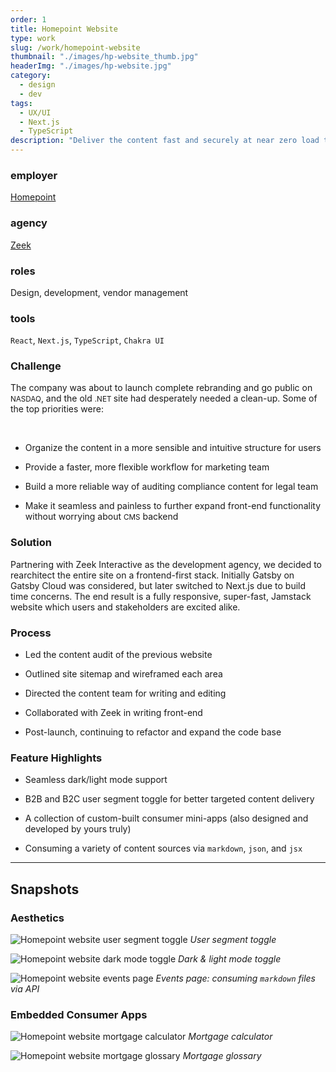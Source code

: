 ```yaml
---
order: 1
title: Homepoint Website
type: work
slug: /work/homepoint-website
thumbnail: "./images/hp-website_thumb.jpg"
headerImg: "./images/hp-website.jpg"
category:
  - design
  - dev
tags:
  - UX/UI
  - Next.js
  - TypeScript
description: "Deliver the content fast and securely at near zero load time, provide an intuitive experience for the users, and continue to expand user functionalities without fighting the CMS."
---
```



<section class="portfolioDetail">

### employer

[Homepoint](https://homepointfinancial.com)

</section>

<section class="portfolioDetail">

### agency

[Zeek](https://zeek.com)

</section>

<section class="portfolioDetail">

### roles

Design, development, vendor management

</section>

<section class="portfolioDetail">

### tools

`React`, `Next.js`, `TypeScript`, `Chakra UI`

</section>

<section class="portfolioDetail">

### Challenge

<div>

The company was about to launch complete rebranding and go public on <small>NASDAQ</small>, and the old <small>.NET </small>site had desperately needed a clean-up. Some of the top priorities were:

<br />

- Organize the content in a more sensible and intuitive structure for users

- Provide a faster, more flexible workflow for marketing team

- Build a more reliable way of auditing compliance content for legal team

- Make it seamless and painless to further expand front-end functionality without worrying about <small>CMS</small> backend

</div>

</section>

<section class="portfolioDetail">

### Solution

Partnering with Zeek Interactive as the development agency, we decided to rearchitect the entire site on a frontend-first stack. Initially Gatsby on Gatsby Cloud was considered, but later switched to Next.js due to build time concerns. The end result is a fully responsive, super-fast, Jamstack website which users and stakeholders are excited alike.

</section>

<section class="portfolioDetail">

### Process

<div>

- Led the content audit of the previous website

- Outlined site sitemap and wireframed each area

- Directed the content team for writing and editing

- Collaborated with Zeek in writing front-end

- Post-launch, continuing to refactor and expand the code base

</div>

</section>

<section class="portfolioDetail">

### Feature Highlights

<div>

- Seamless dark/light mode support

- B2B and B2C user segment toggle for better targeted content delivery

- A collection of custom-built consumer mini-apps (also designed and developed by yours truly)

- Consuming a variety of content sources via `markdown`, `json`, and `jsx`

</div>

</section>

<ButtonContainer>
  <SimpleButton
    cta="Visit Homepoint Website"
    href="https://www.homepointfinancial.com/"
    variant="green"
  />
</ButtonContainer>

---

## Snapshots

### Aesthetics

<div className="img-border">

![Homepoint website user segment toggle](./images/homepoint-toggle.gif)
_User segment toggle_

![Homepoint website dark mode toggle](./images/homepoint-darkmode.gif)
_Dark & light mode toggle_

![Homepoint website events page](./images/homepoint-events.png)
_Events page: consuming `markdown` files via API_

</div>

### Embedded Consumer Apps

<div className="img-border">

![Homepoint website mortgage calculator](./images/homepoint-calc.png)
_Mortgage calculator_

![Homepoint website mortgage glossary](./images/homepoint-glossary.png)
_Mortgage glossary_

</div>

<ButtonContainer>
  <SimpleButton
    cta="Visit Homepoint Website"
    href="https://www.homepointfinancial.com/"
    variant="green"
  />
</ButtonContainer>
